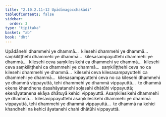 ```yaml
---
title: "2.10.2.11–12 Upādānagocchakādi"
tableOfContents: false
sidebar:
  order: 3
type: "tipitaka"
basket: "ab"
book: "dht"
---
```



<DynamicBreadcrumb />

<Division number="399" book="dht">

<Paragraph number="489" book="dht">
Upādānehi dhammehi ye dhammā…  kilesehi dhammehi ye dhammā…  saṃkiliṭṭhehi dhammehi ye dhammā…  kilesasampayuttehi dhammehi ye dhammā…  kilesehi ceva saṃkilesikehi ca dhammehi ye dhammā…  kilesehi ceva saṃkiliṭṭhehi ca dhammehi ye dhammā…  saṃkiliṭṭhehi ceva no ca kilesehi dhammehi ye dhammā…  kilesehi ceva kilesasampayuttehi ca dhammehi ye dhammā…  kilesasampayuttehi ceva no ca kilesehi dhammehi ye dhammā vippayuttā, tehi dhammehi ye dhammā vippayuttā…  te dhammā ekena khandhena dasahāyatanehi soḷasahi dhātūhi vippayuttā; ekenāyatanena ekāya dhātuyā kehici vippayuttā.
</Paragraph>

</Division>
<Division number="400" book="dht">

<Paragraph number="490" book="dht">
Asaṃkilesikehi dhammehi ye dhammā…  kilesavippayuttehi asaṃkilesikehi dhammehi ye dhammā vippayuttā, tehi dhammehi ye dhammā vippayuttā…  te dhammā na kehici khandhehi na kehici āyatanehi chahi dhātūhi vippayuttā.
</Paragraph>
</Division>